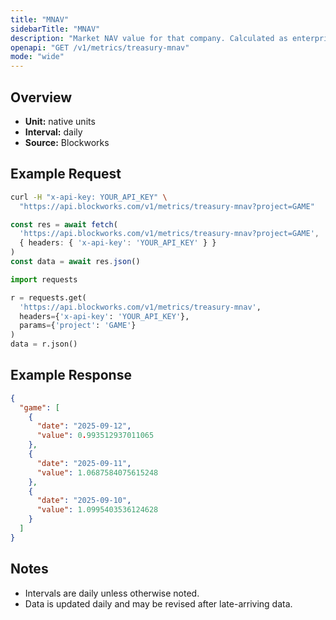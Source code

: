 ```yaml
---
title: "MNAV"
sidebarTitle: "MNAV"
description: "Market NAV value for that company. Calculated as enterprise value / NAV"
openapi: "GET /v1/metrics/treasury-mnav"
mode: "wide"
---
```


## Overview

- **Unit:** native units
- **Interval:** daily
- **Source:** Blockworks

## Example Request

<CodeGroup>

```bash cURL
curl -H "x-api-key: YOUR_API_KEY" \
  "https://api.blockworks.com/v1/metrics/treasury-mnav?project=GAME"
```

```typescript TypeScript
const res = await fetch(
  'https://api.blockworks.com/v1/metrics/treasury-mnav?project=GAME',
  { headers: { 'x-api-key': 'YOUR_API_KEY' } }
)
const data = await res.json()
```

```python Python
import requests

r = requests.get(
  'https://api.blockworks.com/v1/metrics/treasury-mnav',
  headers={'x-api-key': 'YOUR_API_KEY'},
  params={'project': 'GAME'}
)
data = r.json()
```

</CodeGroup>

## Example Response

```json
{
  "game": [
    {
      "date": "2025-09-12",
      "value": 0.993512937011065
    },
    {
      "date": "2025-09-11",
      "value": 1.0687584075615248
    },
    {
      "date": "2025-09-10",
      "value": 1.0995403536124628
    }
  ]
}
```

## Notes
- Intervals are daily unless otherwise noted.
- Data is updated daily and may be revised after late-arriving data.